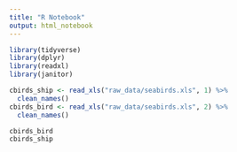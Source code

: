 ```yaml
---
title: "R Notebook"
output: html_notebook
---
```


```r
library(tidyverse)
library(dplyr)
library(readxl)
library(janitor)
```

```r
cbirds_ship <- read_xls("raw_data/seabirds.xls", 1) %>%
  clean_names()
cbirds_bird <- read_xls("raw_data/seabirds.xls", 2) %>%
  clean_names()

cbirds_bird
cbirds_ship
```


